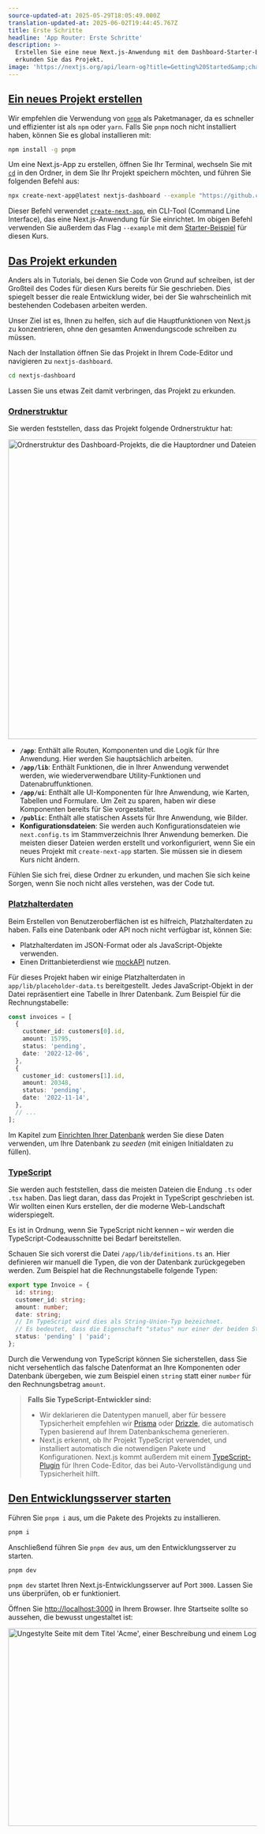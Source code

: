 ```yaml
---
source-updated-at: 2025-05-29T18:05:49.000Z
translation-updated-at: 2025-06-02T19:44:45.767Z
title: Erste Schritte
headline: 'App Router: Erste Schritte'
description: >-
  Erstellen Sie eine neue Next.js-Anwendung mit dem Dashboard-Starter-Beispiel und
  erkunden Sie das Projekt.
image: 'https://nextjs.org/api/learn-og?title=Getting%20Started&amp;chapter=1'
---
```


[Ein neues Projekt erstellen](#creating-a-new-project)
-------------------------------------------------

Wir empfehlen die Verwendung von [`pnpm`](https://pnpm.io/) als Paketmanager, da es schneller und effizienter ist als `npm` oder `yarn`. Falls Sie `pnpm` noch nicht installiert haben, können Sie es global installieren mit:

```bash filename="Terminal"
npm install -g pnpm
```

Um eine Next.js-App zu erstellen, öffnen Sie Ihr Terminal, wechseln Sie mit [`cd`](https://developer.mozilla.org/en-US/docs/Learn/Tools_and_testing/Understanding_client-side_tools/Command_line#basic_built-in_terminal_commands) in den Ordner, in dem Sie Ihr Projekt speichern möchten, und führen Sie folgenden Befehl aus:

```bash filename="Terminal"
npx create-next-app@latest nextjs-dashboard --example "https://github.com/vercel/next-learn/tree/main/dashboard/starter-example" --use-pnpm
```

Dieser Befehl verwendet [`create-next-app`](/docs/app/api-reference/create-next-app), ein CLI-Tool (Command Line Interface), das eine Next.js-Anwendung für Sie einrichtet. Im obigen Befehl verwenden Sie außerdem das Flag `--example` mit dem [Starter-Beispiel](https://github.com/vercel/next-learn/tree/main/dashboard/starter-example) für diesen Kurs.

[Das Projekt erkunden](#exploring-the-project)
-----------------------------------------------

Anders als in Tutorials, bei denen Sie Code von Grund auf schreiben, ist der Großteil des Codes für diesen Kurs bereits für Sie geschrieben. Dies spiegelt besser die reale Entwicklung wider, bei der Sie wahrscheinlich mit bestehenden Codebasen arbeiten werden.

Unser Ziel ist es, Ihnen zu helfen, sich auf die Hauptfunktionen von Next.js zu konzentrieren, ohne den gesamten Anwendungscode schreiben zu müssen.

Nach der Installation öffnen Sie das Projekt in Ihrem Code-Editor und navigieren zu `nextjs-dashboard`.

```bash filename="Terminal"
cd nextjs-dashboard
```

Lassen Sie uns etwas Zeit damit verbringen, das Projekt zu erkunden.

### [Ordnerstruktur](#folder-structure)

Sie werden feststellen, dass das Projekt folgende Ordnerstruktur hat:

<Image
  alt="Ordnerstruktur des Dashboard-Projekts, die die Hauptordner und Dateien zeigt: app, public und Konfigurationsdateien."
  srcLight="https://h8DxKfmAPhn8O0p3.public.blob.vercel-storage.com/learn/light/learn-folder-structure.png"
  srcDark="https://h8DxKfmAPhn8O0p3.public.blob.vercel-storage.com/learn/dark/learn-folder-structure.png"
  width="1600"
  height="606"
/>

*   **`/app`**: Enthält alle Routen, Komponenten und die Logik für Ihre Anwendung. Hier werden Sie hauptsächlich arbeiten.
*   **`/app/lib`**: Enthält Funktionen, die in Ihrer Anwendung verwendet werden, wie wiederverwendbare Utility-Funktionen und Datenabruffunktionen.
*   **`/app/ui`**: Enthält alle UI-Komponenten für Ihre Anwendung, wie Karten, Tabellen und Formulare. Um Zeit zu sparen, haben wir diese Komponenten bereits für Sie vorgestaltet.
*   **`/public`**: Enthält alle statischen Assets für Ihre Anwendung, wie Bilder.
*   **Konfigurationsdateien**: Sie werden auch Konfigurationsdateien wie `next.config.ts` im Stammverzeichnis Ihrer Anwendung bemerken. Die meisten dieser Dateien werden erstellt und vorkonfiguriert, wenn Sie ein neues Projekt mit `create-next-app` starten. Sie müssen sie in diesem Kurs nicht ändern.

Fühlen Sie sich frei, diese Ordner zu erkunden, und machen Sie sich keine Sorgen, wenn Sie noch nicht alles verstehen, was der Code tut.

### [Platzhalterdaten](#placeholder-data)

Beim Erstellen von Benutzeroberflächen ist es hilfreich, Platzhalterdaten zu haben. Falls eine Datenbank oder API noch nicht verfügbar ist, können Sie:

*   Platzhalterdaten im JSON-Format oder als JavaScript-Objekte verwenden.
*   Einen Drittanbieterdienst wie [mockAPI](https://mockapi.io/) nutzen.

Für dieses Projekt haben wir einige Platzhalterdaten in `app/lib/placeholder-data.ts` bereitgestellt. Jedes JavaScript-Objekt in der Datei repräsentiert eine Tabelle in Ihrer Datenbank. Zum Beispiel für die Rechnungstabelle:

```ts filename="/app/lib/placeholder-data.ts"
const invoices = [
  {
    customer_id: customers[0].id,
    amount: 15795,
    status: 'pending',
    date: '2022-12-06',
  },
  {
    customer_id: customers[1].id,
    amount: 20348,
    status: 'pending',
    date: '2022-11-14',
  },
  // ...
];
```

Im Kapitel zum [Einrichten Ihrer Datenbank](/learn/dashboard-app/setting-up-your-database) werden Sie diese Daten verwenden, um Ihre Datenbank zu _seeden_ (mit einigen Initialdaten zu füllen).

### [TypeScript](#typescript)

Sie werden auch feststellen, dass die meisten Dateien die Endung `.ts` oder `.tsx` haben. Das liegt daran, dass das Projekt in TypeScript geschrieben ist. Wir wollten einen Kurs erstellen, der die moderne Web-Landschaft widerspiegelt.

Es ist in Ordnung, wenn Sie TypeScript nicht kennen – wir werden die TypeScript-Codeausschnitte bei Bedarf bereitstellen.

Schauen Sie sich vorerst die Datei `/app/lib/definitions.ts` an. Hier definieren wir manuell die Typen, die von der Datenbank zurückgegeben werden. Zum Beispiel hat die Rechnungstabelle folgende Typen:

```ts filename="/app/lib/definitions.ts"
export type Invoice = {
  id: string;
  customer_id: string;
  amount: number;
  date: string;
  // In TypeScript wird dies als String-Union-Typ bezeichnet.
  // Es bedeutet, dass die Eigenschaft "status" nur einer der beiden Strings sein kann: 'pending' oder 'paid'.
  status: 'pending' | 'paid';
};
```

Durch die Verwendung von TypeScript können Sie sicherstellen, dass Sie nicht versehentlich das falsche Datenformat an Ihre Komponenten oder Datenbank übergeben, wie zum Beispiel einen `string` statt einer `number` für den Rechnungsbetrag `amount`.

> **Falls Sie TypeScript-Entwickler sind:**
> 
> *   Wir deklarieren die Datentypen manuell, aber für bessere Typsicherheit empfehlen wir [Prisma](https://www.prisma.io/) oder [Drizzle](https://orm.drizzle.team/), die automatisch Typen basierend auf Ihrem Datenbankschema generieren.
> *   Next.js erkennt, ob Ihr Projekt TypeScript verwendet, und installiert automatisch die notwendigen Pakete und Konfigurationen. Next.js kommt außerdem mit einem [TypeScript-Plugin](https://nextjs.org/docs/app/building-your-application/configuring/typescript#typescript-plugin) für Ihren Code-Editor, das bei Auto-Vervollständigung und Typsicherheit hilft.

[Den Entwicklungsserver starten](#running-the-development-server)
-----------------------------------------------------------------

Führen Sie `pnpm i` aus, um die Pakete des Projekts zu installieren.

```bash filename="Terminal"
pnpm i
```

Anschließend führen Sie `pnpm dev` aus, um den Entwicklungsserver zu starten.

```bash filename="Terminal"
pnpm dev
```

`pnpm dev` startet Ihren Next.js-Entwicklungsserver auf Port `3000`. Lassen Sie uns überprüfen, ob er funktioniert.

Öffnen Sie [http://localhost:3000](http://localhost:3000/) in Ihrem Browser. Ihre Startseite sollte so aussehen, die bewusst ungestaltet ist:

<Image
  alt="Ungestylte Seite mit dem Titel 'Acme', einer Beschreibung und einem Login-Link."
  srcLight="https://h8DxKfmAPhn8O0p3.public.blob.vercel-storage.com/learn/light/acme-unstyled.png"
  srcDark="https://h8DxKfmAPhn8O0p3.public.blob.vercel-storage.com/learn/dark/acme-unstyled.png"
  width="1600"
  height="400"
/>